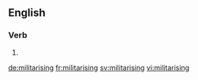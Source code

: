 ==English==

===Verb===
{{head|en|present participle}}

# {{present participle of|militarise|lang=en}}

[[de:militarising]]
[[fr:militarising]]
[[sv:militarising]]
[[vi:militarising]]